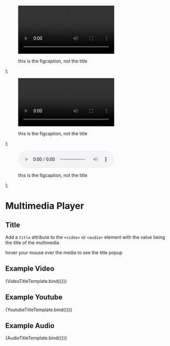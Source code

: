 

<Meta title="Components/MultimediaPlayer/Title" component={MultimediaPlayer} />

  <span>
    <figure class="wb-mltmd">
      <video {...args} controls>
        <source
          type="video/webm"
          src="https://video2.servicecanada.gc.ca/video/boew-wet/te-lj-eng.webm"
        />
        <source
          type="video/mp4"
          src="https://video2.servicecanada.gc.ca/video/boew-wet/te-lj-eng.mp4"
        />
      </video>
      <figcaption>
        <p>this is the figcaption, not the title</p>
      </figcaption>
    </figure>
  </span>
);

  <span>
    <figure class="wb-mltmd">
      <video {...args} controls>
        <source
          type="video/youtube"
          src="https://www.youtube.com/watch?v=9znKJqnFuuY"
        />
      </video>
      <figcaption>
        <p>this is the figcaption, not the title</p>
      </figcaption>
    </figure>
  </span>
);

  <span>
    <figure class="wb-mltmd">
      <audio {...args} controls>
        <source
          src="https://www.archive.org/download/RideOfTheValkyries/ride_of_the_valkyries_2.mp3"
          type="audio/mp3"
        />
        <source
          src="https://www.archive.org/download/RideOfTheValkyries/ride_of_the_valkyries_2.ogg"
          type="audio/ogg"
        />
      </audio>
      <figcaption>
        <p>this is the figcaption, not the title</p>
      </figcaption>
    </figure>
  </span>
);

# Multimedia Player

## Title

Add a `title` attribute to the `<video>` or `<audio>` element with the value being the title of the multimedia

hover your mouse over the media to see the title popup

## Example Video

<Canvas>
  <Story name="Video Title" args={{ title: 'this is the title' }}>
    {VideoTitleTemplate.bind({})}
  </Story>
</Canvas>

## Example Youtube

<Canvas>
  <Story name="Youtube Title" args={{ title: 'this is the title' }}>
    {YoutubeTitleTemplate.bind({})}
  </Story>
</Canvas>

## Example Audio

<Canvas>
  <Story name="Audio Title" args={{ title: 'this is the title' }}>
    {AudioTitleTemplate.bind({})}
  </Story>
</Canvas>
